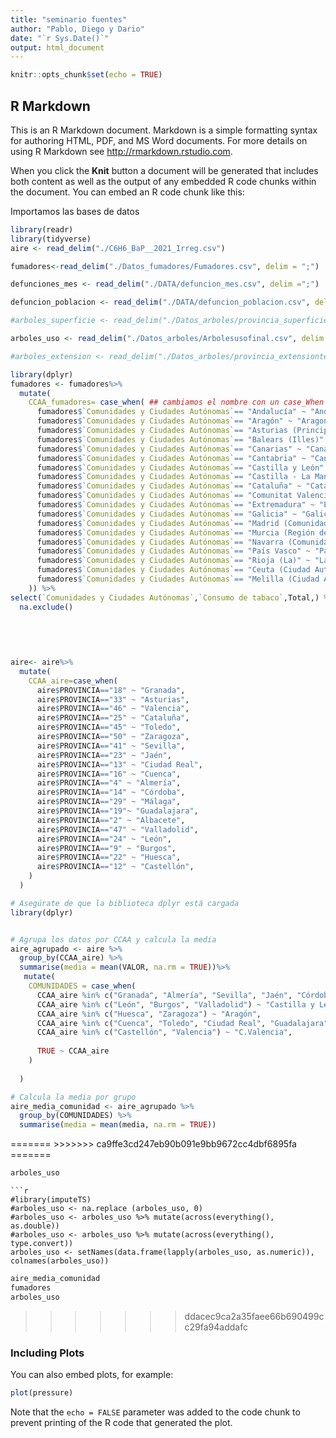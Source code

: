 ```yaml
---
title: "seminario fuentes"
author: "Pablo, Diego y Dario"
date: "`r Sys.Date()`"
output: html_document
---
```


```r
knitr::opts_chunk$set(echo = TRUE)
```

## R Markdown

This is an R Markdown document. Markdown is a simple formatting syntax for authoring HTML, PDF, and MS Word documents. For more details on using R Markdown see <http://rmarkdown.rstudio.com>.

When you click the **Knit** button a document will be generated that includes both content as well as the output of any embedded R code chunks within the document. You can embed an R code chunk like this:


Importamos las bases de datos
```r
library(readr)
library(tidyverse)
aire <- read_delim("./C6H6_BaP__2021_Irreg.csv")

fumadores<-read_delim("./Datos_fumadores/Fumadores.csv", delim = ";")

defunciones_mes <- read_delim("./DATA/defuncion_mes.csv", delim =";")

defuncion_poblacion <- read_delim("./DATA/defuncion_poblacion.csv", delim =";")git 

#arboles_superficie <- read_delim("./Datos_arboles/provincia_superficie_altura.csv", delim = ";")

arboles_uso <- read_delim("./Datos_arboles/Arbolesusofinal.csv", delim = ";",escape_double = FALSE, trim_ws = TRUE)

#arboles_extension <- read_delim("./Datos_arboles/provincia_extensionterritorio.csv", delim = ";")
```


```r
library(dplyr)
fumadores <- fumadores%>%
  mutate(
    CCAA_fumadores= case_when( ## cambiamos el nombre con un case_When
      fumadores$`Comunidades y Ciudades Autónomas`== "Andalucía" ~ "Andalucia",
      fumadores$`Comunidades y Ciudades Autónomas`== "Aragón" ~ "Aragon",
      fumadores$`Comunidades y Ciudades Autónomas`== "Asturias (Principado de)" ~ "Asturias",
      fumadores$`Comunidades y Ciudades Autónomas`== "Balears (Illes)" ~ "Baleares",
      fumadores$`Comunidades y Ciudades Autónomas`== "Canarias" ~ "Canarias",
      fumadores$`Comunidades y Ciudades Autónomas`== "Cantabria" ~ "Cantabria",
      fumadores$`Comunidades y Ciudades Autónomas`== "Castilla y León" ~ "CyL",
      fumadores$`Comunidades y Ciudades Autónomas`== "Castilla - La Mancha" ~ "Castilla la Mancha",
      fumadores$`Comunidades y Ciudades Autónomas`== "Cataluña" ~ "Cataluña",
      fumadores$`Comunidades y Ciudades Autónomas`== "Comunitat Valenciana" ~ "C.Valencia",
      fumadores$`Comunidades y Ciudades Autónomas`== "Extremadura" ~ "Extremadura",
      fumadores$`Comunidades y Ciudades Autónomas`== "Galicia" ~ "Galicia",
      fumadores$`Comunidades y Ciudades Autónomas`== "Madrid (Comunidad de)" ~ "Madrid",
      fumadores$`Comunidades y Ciudades Autónomas`== "Murcia (Región de)" ~ "Murcia",
      fumadores$`Comunidades y Ciudades Autónomas`== "Navarra (Comunidad Foral de)" ~ "Navarra",
      fumadores$`Comunidades y Ciudades Autónomas`== "País Vasco" ~ "País Vasco",
      fumadores$`Comunidades y Ciudades Autónomas`== "Rioja (La)" ~ "La Rioja",
      fumadores$`Comunidades y Ciudades Autónomas`== "Ceuta (Ciudad Autónoma de)" ~ "Ceuta",
      fumadores$`Comunidades y Ciudades Autónomas`== "Melilla (Ciudad Autónoma de)" ~ "Melilla",
    )) %>%
select(`Comunidades y Ciudades Autónomas`,`Consumo de tabaco`,Total,) %>%
  na.exclude()

      
    
  
  
aire<- aire%>%
  mutate(
    CCAA_aire=case_when(
      aire$PROVINCIA=="18" ~ "Granada",
      aire$PROVINCIA=="33" ~ "Asturias",
      aire$PROVINCIA=="46" ~ "Valencia",
      aire$PROVINCIA=="25" ~ "Cataluña",
      aire$PROVINCIA=="45" ~ "Toledo",
      aire$PROVINCIA=="50" ~ "Zaragoza",
      aire$PROVINCIA=="41" ~ "Sevilla",
      aire$PROVINCIA=="23" ~ "Jaén",
      aire$PROVINCIA=="13" ~ "Ciudad Real",
      aire$PROVINCIA=="16" ~ "Cuenca",
      aire$PROVINCIA=="4" ~ "Almería",
      aire$PROVINCIA=="14" ~ "Córdoba",
      aire$PROVINCIA=="29" ~ "Málaga",
      aire$PROVINCIA=="19"~ "Guadalajara",
      aire$PROVINCIA=="2" ~ "Albacete",
      aire$PROVINCIA=="47" ~ "Valladolid",
      aire$PROVINCIA=="24" ~ "León",
      aire$PROVINCIA=="9" ~ "Burgos",
      aire$PROVINCIA=="22" ~ "Huesca",
      aire$PROVINCIA=="12" ~ "Castellón",
    )
  )


```
```r
# Asegúrate de que la biblioteca dplyr está cargada
library(dplyr)


# Agrupa los datos por CCAA y calcula la media
aire_agrupado <- aire %>%
  group_by(CCAA_aire) %>%
  summarise(media = mean(VALOR, na.rm = TRUE))%>%
   mutate(
    COMUNIDADES = case_when(
      CCAA_aire %in% c("Granada", "Almería", "Sevilla", "Jaén", "Córdoba", "Málaga") ~ "Andalucia",
      CCAA_aire %in% c("León", "Burgos", "Valladolid") ~ "Castilla y León",
      CCAA_aire %in% c("Huesca", "Zaragoza") ~ "Aragón",
      CCAA_aire %in% c("Cuenca", "Toledo", "Ciudad Real", "Guadalajara", "Albacete") ~ "Castilla la Mancha",
      CCAA_aire %in% c("Castellón", "Valencia") ~ "C.Valencia",
     
      TRUE ~ CCAA_aire
    )
    
  )
```


```r



# Calcula la media por grupo
aire_media_comunidad <- aire_agrupado %>%
  group_by(COMUNIDADES) %>%
  summarise(media = mean(media, na.rm = TRUE))


```

=======
>>>>>>> ca9ffe3cd247eb90b091e9bb9672cc4dbf6895fa
=======

```r
arboles_uso
```


```
```r
#library(imputeTS)
#arboles_uso <- na.replace (arboles_uso, 0)
#arboles_uso <- arboles_uso %>% mutate(across(everything(), as.double))
#arboles_uso <- arboles_uso %>% mutate(across(everything(), type.convert))
arboles_uso <- setNames(data.frame(lapply(arboles_uso, as.numeric)), colnames(arboles_uso))
```

```r
aire_media_comunidad
fumadores
arboles_uso


```
>>>>>>> ddacec9ca2a35faee66b690499cc29fa94addafc

### Including Plots

You can also embed plots, for example:

```r
plot(pressure)
```

Note that the `echo = FALSE` parameter was added to the code chunk to prevent printing of the R code that generated the plot.
